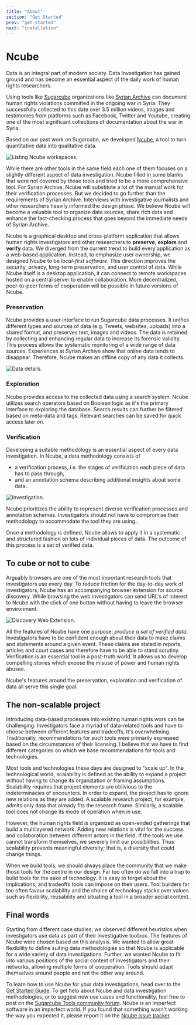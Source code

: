 ```yaml
---
title: "About"
section: "Get Started"
prev: "get-started"
next: "installation"
---
```



# Ncube

Data is an integral part of modern society. Data Investigation has gained ground and has become an essential aspect of the daily work of human rights researchers.

Using tools like [Sugarcube](/sugarcube) organizations like [Syrian Archive](https://syrianarchive.org) can document human rights violations committed in the ongoing war in Syria. They successfully collected to this date over 3.5 million videos, images and testimonies from platforms such as Facebook, Twitter and Youtube, creating one of the most significant collections of documentation about the war in Syria.

Based on our past work on Sugarcube, we developed [Ncube](/ncube), a tool to turn quantitative data into qualitative data.

<img src="ncube/screenshots/workspaces.webp" alt="Listing Ncube workspaces." title="This screen lists all workspaces that are available to you." />

While there are other tools in the same field each one of them focuses on a slightly different aspect of data investigation. Ncube filled in some blanks that were not covered by those tools and tried to be a more comprehensive tool. For Syrian Archive, Ncube will substitute a lot of the manual work for their verification processes. But we decided to go further than the requirements of Syrian Archive. Interviews with investigative journalists and other researchers heavily informed the design phase. We believe Ncube will become a valuable tool to organize data sources, share rich data and enhance the fact-checking process that goes beyond the immediate needs of Syrian Archive.

Ncube is a graphical desktop and cross-platform application that allows human rights investigators and other researchers to **preserve**, **explore** and **verify** data. We diverged from the current trend to build every application as a web-based application. Instead, to emphasize user ownership, we designed Ncube to be _local-first software_. This direction improves the security, privacy, long-term preservation, and user control of data. While Ncube itself is a desktop application, it can connect to remote workspaces hosted on a central server to enable collaboration. More decentralized, peer-to-peer forms of cooperation will be possible in future versions of Ncube.

### Preservation

Ncube provides a user interface to run Sugarcube data processes. It unifies different types and sources of data (e.g. Tweets, websites, uploads) into a shared format, and preserves text, images and videos. The data is retained by collecting and enhancing regular data to increase its forensic validity. This process allows the systematic monitoring of a wide range of data sources. Experiences at Syrian Archive show that online data tends to disappear. Therefore, Ncube makes an offline copy of any data it collects.

<img src="ncube/screenshots/data-details.webp" alt="Data details." />

### Exploration

Ncube provides access to the collected data using a search system. Ncube utilizes search operators based on Boolean logic as it's the primary interface to exploring the database. Search results can further be filtered based on meta-data and tags. Relevant searches can be saved for quick access later on.

### Verification

Developing a suitable methodology is an essential aspect of every data investigation. In Ncube, a data methodology consists of

- a verification process, i.e. the stages of verification each piece of data has to pass through,
- and an annotation schema describing additional insights about some data.

<img src="ncube/screenshots/investigation.webp" alt="Investigation." />

Ncube prioritizes the ability to represent diverse verification processes and annotation schemes. Investigators should not have to compromise their methodology to accommodate the tool they are using..

Once a methodology is defined, Ncube allows to apply it in a systematic and structured fashion on lots of individual pieces of data. The outcome of this process is a set of verified data.

## To cube or not to cube

Arguably browsers are one of the most important research tools that investigators use every day. To reduce friction for the day-to-day work of investigators, Ncube has an accompanying browser extension for source discovery. While browsing the web investigators can send URL's of interest to Ncube with the click of one button without having to leave the browser environment.

<img src="ncube/screenshots/discovery.webp" alt="Discovery Web Extension." />

All the features of Ncube have one purpose: _produce a set of verified data_. Investigators have to be confident enough about their data to make claims and statements around a given event. These claims are stated in reports, articles and court cases and therefore have to be able to stand scrutiny. Verification is an essential tool in a post-truth world. It allows us to develop compelling stories which expose the
misuse of power and human rights abuses.

Ncube's features around the preservation, exploration and verification of data all serve this single goal.

## The non-scalable project

Introducing data-based processes into existing human rights work can be challenging. Investigators face a myriad of data-related tools and have to choose between different features and tradeoffs, It's overwhelming. Traditionally, recommendations for such tools were primarily expressed based on the circumstances of their licensing. I believe that we have to find different categories on which we base recommendations for tools and technologies.

Most tools and technologies these days are designed to "scale up". In the technological world, scalability is defined as the ability to expand a project without having to change its organization or framing assumptions. Scalability requires that project elements are oblivious to the indeterminacies of encounters. In order to expand, the project has to ignore new relations as they are added. A scalable research project, for example, admits only data that already fits the research frame. Similarly, a scalable tool does not change its mode of operation when in use.

However, the human rights field is organized as open-ended gatherings that build a multilayered network. Adding new relations is vital for the success and collaboration between different actors in the field. If the tools we use cannot transform themselves, we severely limit our possibilities. Thus scalability prevents meaningful diversity; that is, a diversity that could change things.

When we build tools, we should always place the community that we make those tools for the centre in our design. Far too often do we fall into a trap to build tools for the sake of technology. It is easy to forget about the implications, and tradeoffs tools can impose on their users. Tool builders far too often favour scalability and the choice of technology stacks over values such as flexibility, reusability and situating a tool in a broader social context.

## Final words

Starting from different case studies, we observed different heuristics when investigators use data as part of their investigative toolbox. The features of Ncube were chosen based on this analysis. We wanted to allow great flexibility to define suiting data methodologies so that Ncube is applicable for a wide variety of data investigations. Further, we wanted Ncube to fit into various positions of the social context of investigators and their networks, allowing multiple forms of cooperation. Tools should adapt themselves around people and not the other way around.

To learn how to use Ncube for your data investigations, head over to the [Get Started Guide](/ncube/get-started). To get help about Ncube and data investigation methodologies, or to suggest new use cases and functionality, feel free to post on the [Sugarcube Tools community forum](https://users.sugarcubetools.net). Ncube is an imperfect software in an imperfect world. If you found that something wasn't working the way you expected it, please report it on the [Ncube issue tracker](https://github.com/critocrito/ncube/issues).

<NcubeSponsors />
